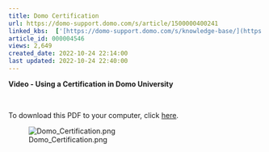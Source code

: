```yaml
---
title: Domo Certification
url: https://domo-support.domo.com/s/article/1500000400241
linked_kbs:  ['[https://domo-support.domo.com/s/knowledge-base/](https://domo-support.domo.com/s/knowledge-base/)', '[https://domo-support.domo.com/s/](https://domo-support.domo.com/s/)', '[https://domo-support.domo.com/s/topic/0TO5w000000ZamyGAC](https://domo-support.domo.com/s/topic/0TO5w000000ZamyGAC)', '[https://domo-support.domo.com/s/topic/0TO5w000000Zao1GAC](https://domo-support.domo.com/s/topic/0TO5w000000Zao1GAC)', '[https://domo-support.domo.com/s/article/1500000400241](https://domo-support.domo.com/s/article/1500000400241)', '[https://domo-support.domo.com/s/topic/0TO5w000000Zao1GAC/paid-training](https://domo-support.domo.com/s/topic/0TO5w000000Zao1GAC/paid-training)', '[https://domo-support.domo.com/s/article/360043429933](https://domo-support.domo.com/s/article/360043429933)', '[https://domo-support.domo.com/s/article/360043429953](https://domo-support.domo.com/s/article/360043429953)', '[https://domo-support.domo.com/s/article/360042925494](https://domo-support.domo.com/s/article/360042925494)', '[https://domo-support.domo.com/s/article/360043429913](https://domo-support.domo.com/s/article/360043429913)', '[https://domo-support.domo.com/s/article/4408174643607](https://domo-support.domo.com/s/article/4408174643607)', '[https://domo-support.domo.com/s/login/](https://domo-support.domo.com/s/login/)']
article_id: 000004546
views: 2,649
created_date: 2022-10-24 22:14:00
last updated: 2022-10-24 22:40:00
---
```




**Video - Using a Certification in Domo University**



 


To download this PDF to your computer, click [here](https://domosoftware.sharepoint.com/:i:/s/CS-Edu-PublicFiles/EbKNfKe3Hr9IuNk02cJ4Tr8BcCmlTT7SbILekBDcIPjIUQ?e=jVYMDX).


![Domo_Certification.png](Domo_Certification.png)

